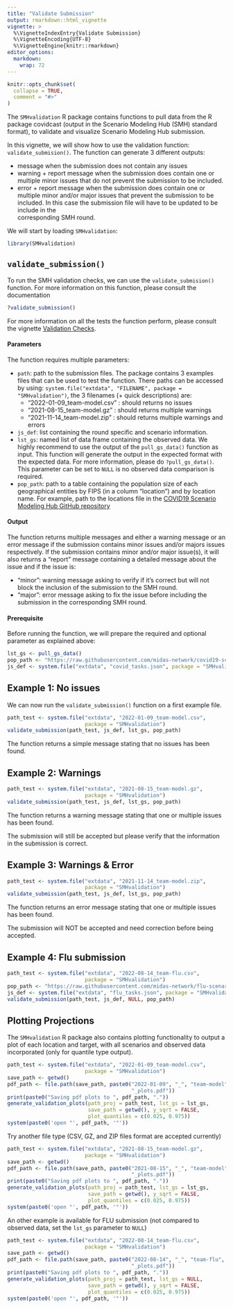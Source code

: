 ```yaml
---
title: "Validate Submission"
output: rmarkdown::html_vignette
vignette: >
  %\VignetteIndexEntry{Validate Submission}
  %\VignetteEncoding{UTF-8}
  %\VignetteEngine{knitr::rmarkdown}
editor_options: 
  markdown: 
    wrap: 72
---
```


```r
knitr::opts_chunk$set(
  collapse = TRUE,
  comment = "#>"
)
```

The `SMHvalidation` R package contains functions to pull data from the R
package covidcast (output in the Scenario Modeling Hub (SMH) standard
format), to validate and visualize Scenario Modeling Hub submission.

In this vignette, we will show how to use the validation function:
`validate_submision()`. The function can generate 3 different outputs:

-   message when the submission does not contain any issues
-   warning + report message when the submission does contain one or
    multiple minor issues that do not prevent the submission to be
    included.
-   error + report message when the submission does contain one or
    multiple minor and/or major issues that prevent the submission to be
    included. In this case the submission file will have to be updated
    to be include in the\
    corresponding SMH round.

We will start by loading `SMHvalidation`:

```r
library(SMHvalidation)
```

## `validate_submission()`

To run the SMH validation checks, we can use the `validate_submision()`
function. For more information on this function, please consult the
documentation

```r
?validate_submission()
```

For more information on all the tests the function perform, please
consult the vignette [Validation Checks](validation-checks.html).

#### Parameters

The function requires multiple parameters:

-   `path`: path to the submission files. The package contains 3
    examples files that can be used to test the function. There paths
    can be accessed by using:
    `system.file("extdata", "FILENAME", package = "SMHvalidation")`, the
    3 filenames (+ quick descriptions) are:
    -   "2022-01-09_team-model.csv" : should returns no issues
    -   "2021-08-15_team-model.gz" : should returns multiple warnings
    -   "2021-11-14_team-model.zip" : should returns multiple warnings
        and errors
-   `js_def`: list containing the round specific and scenario
    information.
-   `lst_gs`: named list of data frame containing the observed data. We
    highly recommend to use the output of the `pull_gs_data()` function
    as input. This function will generate the output in the expected
    format with the expected data. For more information, please do
    `?pull_gs_data()`. This parameter can be set to `NULL` is no
    observed data comparison is required.
-   `pop_path`: path to a table containing the population size of each
    geographical entities by FIPS (in a column "location") and by
    location name. For example, path to the locations file in the
    [COVID19 Scenario Modeling Hub GitHub
    repository](https://github.com/midas-network/covid19-scenario-modeling-hub/blob/master/data-locations/locations.csv)

#### Output

The function returns multiple messages and either a warning message or
an error message if the submission contains minor issues and/or majors
issues respectively. If the submission contains minor and/or major
issue(s), it will also returns a "report" message containing a detailed
message about the issue and if the issue is:

-   "minor": warning message asking to verify if it's correct but will
    not block the inclusion of the submission to the SMH round.
-   "major": error message asking to fix the issue before including the
    submission in the corresponding SMH round.

#### Prerequisite

Before running the function, we will prepare the required and optional
parameter as explained above:

```r
lst_gs <- pull_gs_data()
pop_path <- "https://raw.githubusercontent.com/midas-network/covid19-scenario-modeling-hub/master/data-locations/locations.csv"
js_def <- system.file("extdata", "covid_tasks.json", package = "SMHvalidation")
```

## Example 1: No issues

We can now run the `validate_submission()` function on a first example
file.

```r
path_test <- system.file("extdata", "2022-01-09_team-model.csv", 
                         package = "SMHvalidation")
validate_submission(path_test, js_def, lst_gs, pop_path)
```

The function returns a simple message stating that no issues has been
found.

## Example 2: Warnings

```r
path_test <- system.file("extdata", "2021-08-15_team-model.gz", 
                         package = "SMHvalidation")
validate_submission(path_test, js_def, lst_gs, pop_path)
```

The function returns a warning message stating that one or multiple
issues has been found.

The submission will still be accepted but please verify that the
information in the submission is correct.

## Example 3: Warnings & Error

```r
path_test <- system.file("extdata", "2021-11-14_team-model.zip", 
                         package = "SMHvalidation")
validate_submission(path_test, js_def, lst_gs, pop_path)
```

The function returns an error message stating that one or multiple
issues has been found.

The submission will NOT be accepted and need correction before being
accepted.

## Example 4: Flu submission

```r
path_test <- system.file("extdata", "2022-08-14_team-flu.csv", 
                         package = "SMHvalidation")
pop_path <- "https://raw.githubusercontent.com/midas-network/flu-scenario-modeling-hub/main/data-locations/locations.csv"
js_def <- system.file("extdata", "flu_tasks.json", package = "SMHvalidation")
validate_submission(path_test, js_def, NULL, pop_path)
```

## Plotting Projections

The `SMHvalidation` R package also contains plotting functionality to
output a plot of each location and target, with all scenarios and
observed data incorporated (only for quantile type output).

```r
path_test <- system.file("extdata", "2022-01-09_team-model.csv", 
                         package = "SMHvalidation")
save_path <- getwd()
pdf_path <- file.path(save_path, paste0("2022-01-09", "_", "team-model", 
                                        "_plots.pdf"))
print(paste0("Saving pdf plots to ", pdf_path, "."))
generate_validation_plots(path_proj = path_test, lst_gs = lst_gs, 
                          save_path = getwd(), y_sqrt = FALSE, 
                          plot_quantiles = c(0.025, 0.975))
system(paste0('open "', pdf_path, '"'))
```

Try another file type (CSV, GZ, and ZIP files format are accepted
currently)

```r
path_test <- system.file("extdata", "2021-08-15_team-model.gz", 
                         package = "SMHvalidation")
save_path <- getwd()
pdf_path <- file.path(save_path, paste0("2021-08-15", "_", "team-model", 
                                        "_plots.pdf"))
print(paste0("Saving pdf plots to ", pdf_path, "."))
generate_validation_plots(path_proj = path_test, lst_gs = lst_gs, 
                          save_path = getwd(), y_sqrt = FALSE, 
                          plot_quantiles = c(0.025, 0.975))
system(paste0('open "', pdf_path, '"'))
```

An other example is available for FLU submission (not compared to
observed data, set the `lst_gs` parameter to `NULL`)

```r
path_test <- system.file("extdata", "2022-08-14_team-flu.csv", 
                         package = "SMHvalidation")
save_path <- getwd()
pdf_path <- file.path(save_path, paste0("2022-08-14", "_", "team-flu", 
                                        "_plots.pdf"))
print(paste0("Saving pdf plots to ", pdf_path, "."))
generate_validation_plots(path_proj = path_test, lst_gs = NULL, 
                          save_path = getwd(), y_sqrt = FALSE, 
                          plot_quantiles = c(0.025, 0.975))
system(paste0('open "', pdf_path, '"'))
```

